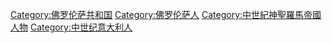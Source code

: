 [[Category:佛罗伦萨共和国|Category:佛罗伦萨共和国]]
[[Category:佛罗伦萨人|Category:佛罗伦萨人]]
[[Category:中世紀神聖羅馬帝國人物|Category:中世紀神聖羅馬帝國人物]]
[[Category:中世纪意大利人|Category:中世纪意大利人]]